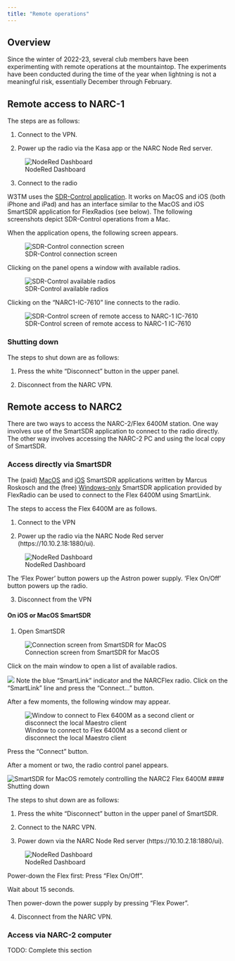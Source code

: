 ```yaml
---
title: "Remote operations"
---
```


## Overview

Since the winter of 2022-23, several club members have been experimenting with remote operations at the mountaintop.
The experiments have been conducted during the time of the year when lightning is not a meaningful risk, essentially December through February.

## Remote access to NARC-1

The steps are as follows:

1. Connect to the VPN.

2. Power up the radio via the Kasa app or the NARC Node Red server.

![NodeRed Dashboard](include/img/narc-node-red-dashboard.png)

3. Connect to the radio

W3TM uses the [SDR-Control application](https://roskosch.de/sdr-control/).
It works on MacOS and iOS (both iPhone and iPad) and has an interface similar to the MacOS and iOS SmartSDR application for FlexRadios (see below).
The following screenshots depict SDR-Control operations from a Mac.

When the application opens, the following screen appears.

![SDR-Control connection screen](include/img/sdr-control-connect-screen-1.png)

Clicking on the panel opens a window with available radios.

![SDR-Control available radios](include/img/sdr-control-connect-screen-2.png)

Clicking on the "NARC1-IC-7610" line connects to the radio.

![SDR-Control screen of remote access to NARC-1 IC-7610](include/img/sdr-control-ic-7610-20m.png)

### Shutting down

The steps to shut down are as follows:

1. Press the white "Disconnect" button in the upper panel.

2. Disconnect from the NARC VPN.

## Remote access to NARC2

There are two ways to access the NARC-2/Flex 6400M station.
One way involves use of the SmartSDR application to connect to the radio directly.
The other way involves accessing the NARC-2 PC and using the local copy of SmartSDR.

### Access directly via SmartSDR

The (paid) [MacOS](https://roskosch.de/smartsdr-for-mac/) and [iOS](https://roskosch.de/smartsdr-features/) SmartSDR applications written by Marcus Roskosch and the (free) [Windows-only](https://www.flexradio.com/ssdr/ssdr-for-windows/) SmartSDR application provided by FlexRadio can be used to connect to the Flex 6400M using SmartLink.

The steps to access the Flex 6400M are as follows.

1. Connect to the VPN

2. Power up the radio via the NARC Node Red server (https://10.10.2.18:1880/ui).

![NodeRed Dashboard](include/img/narc-node-red-dashboard.png)

The 'Flex Power' button powers up the Astron power supply. 'Flex On/Off' button powers up the radio.

3. Disconnect from the VPN

#### On iOS or MacOS SmartSDR

1. Open SmartSDR

![Connection screen from SmartSDR for MacOS](include/img/smart-sdr-connect-screen.png)

Click on the main window to open a list of available radios.

![](include/img/smartsdr-available-radios.png)
Note the blue "SmartLink" indicator and the NARCFlex radio.
Click on the "SmartLink" line and press the "Connect..." button.

After a few moments, the following window may appear.

![Window to connect to Flex 6400M as a second client or disconnect the local Maestro client](include/img/smart-sdr-connect-panel.png)

Press the "Connect" button.

After a moment or two, the radio control panel appears.

![SmartSDR for MacOS remotely controlling the NARC2 Flex 6400M](include/img/smart-sdr-macos-window-20m.png)
#### Shutting down

The steps to shut down are as follows:

1. Press the white "Disconnect" button in the upper panel of SmartSDR.

2. Connect to the NARC VPN.

3. Power down via the NARC Node Red server (https://10.10.2.18:1880/ui).

![NodeRed Dashboard](include/img/narc-node-red-dashboard.png)

Power-down the Flex first: Press "Flex On/Off".

Wait about 15 seconds.

Then power-down the power supply by pressing "Flex Power".

4. Disconnect from the NARC VPN.

### Access via NARC-2 computer

::: {.callout-note}

TODO: Complete this section

:::

